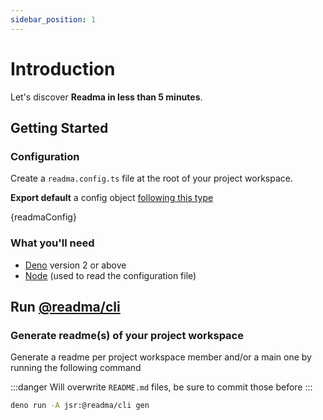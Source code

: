 ```yaml
---
sidebar_position: 1
---
```


# Introduction

Let's discover **Readma in less than 5 minutes**.

## Getting Started
### Configuration
Create a `readma.config.ts` file at the root of your project workspace.

**Export default** a config object [following this type](https://jsr.io/@readma/core/doc/~/types.ReadmeTemplateArgs)

<CodeBlock language="ts" title="readma.config.ts">{readmaConfig}</CodeBlock>

### What you'll need

- [Deno](https://deno.com/) version 2 or above
- [Node](https://nodejs.org/) (used to read the configuration file)

## Run [@readma/cli](https://github.com/elcoosp/readma/tree/main/cli)
### Generate readme(s) of your project workspace

Generate a readme per project workspace member and/or a main one by running the
following command

:::danger
Will overwrite `README.md` files, be sure to commit those before
:::

```bash
deno run -A jsr:@readma/cli gen
```
